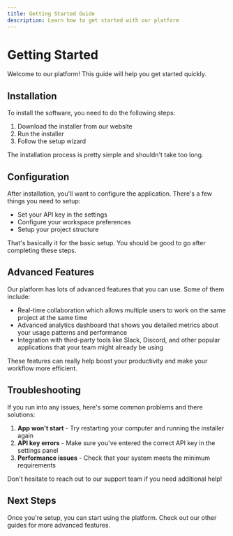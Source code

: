 ```yaml
---
title: Getting Started Guide
description: Learn how to get started with our platform
---
```


# Getting Started

Welcome to our platform! This guide will help you get started quickly.

## Installation

To install the software, you need to do the following steps:

1. Download the installer from our website
2. Run the installer
3. Follow the setup wizard

The installation process is pretty simple and shouldn't take too long.

## Configuration  

After installation, you'll want to configure the application. There's a few things you need to setup:

- Set your API key in the settings
- Configure your workspace preferences  
- Setup your project structure

That's basically it for the basic setup. You should be good to go after completing these steps.

## Advanced Features

Our platform has lots of advanced features that you can use. Some of them include:

- Real-time collaboration which allows multiple users to work on the same project at the same time
- Advanced analytics dashboard that shows you detailed metrics about your usage patterns and performance
- Integration with third-party tools like Slack, Discord, and other popular applications that your team might already be using

These features can really help boost your productivity and make your workflow more efficient.

## Troubleshooting

If you run into any issues, here's some common problems and there solutions:

1. **App won't start** - Try restarting your computer and running the installer again
2. **API key errors** - Make sure you've entered the correct API key in the settings panel
3. **Performance issues** - Check that your system meets the minimum requirements

Don't hesitate to reach out to our support team if you need additional help!

## Next Steps

Once you're setup, you can start using the platform. Check out our other guides for more advanced features. 